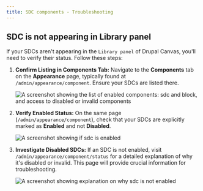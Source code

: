 ```yaml
---
title: SDC components - Troubleshooting
---
```


## SDC is not appearing in Library panel

If your SDCs aren't appearing in the `Library panel` of Drupal Canvas,
you'll need to verify their status. Follow these steps:

1.  **Confirm Listing in Components Tab:**
    Navigate to the **Components** tab on the **Appearance** page, typically
    found at `/admin/appearance/component`. Ensure your SDCs are listed there.

    ![A screenshot showing the list of enabled components: sdc and block,
    and access to disabled or invalid components](../../../assets/images/sdc-list.webp)

2.  **Verify Enabled Status:**
    On the same page (`/admin/appearance/component`), check that your SDCs are
    explicitly marked as **Enabled** and not **Disabled**.

    ![A screenshot showing if sdc is enabled](../../../assets/images/enabled-sdc.webp)

3.  **Investigate Disabled SDCs:**
    If an SDC is not enabled, visit `/admin/appearance/component/status` for a
    detailed explanation of why it's disabled or invalid. This page will provide
    crucial information for troubleshooting.

    ![A screenshot showing explanation
    on why sdc is not enabled](../../../assets/images/disabled-invalid-sdc.webp)
